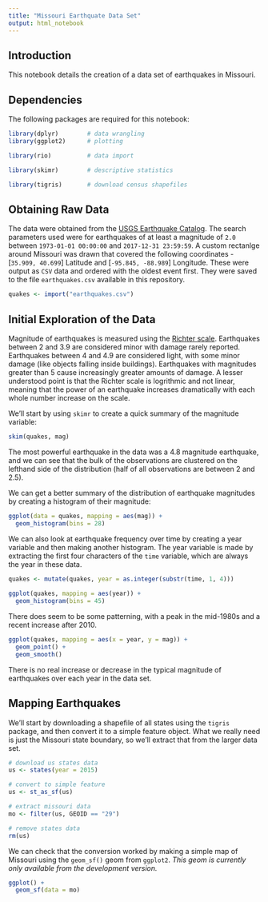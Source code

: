 ```yaml
---
title: "Missouri Earthquate Data Set"
output: html_notebook
---
```


## Introduction
This notebook details the creation of a data set of earthquakes in Missouri. 

## Dependencies
The following packages are required for this notebook:

```r
library(dplyr)        # data wrangling
library(ggplot2)      # plotting

library(rio)          # data import

library(skimr)        # descriptive statistics

library(tigris)       # download census shapefiles
```


## Obtaining Raw Data
The data were obtained from the [USGS Earthquake Catalog](https://earthquake.usgs.gov/earthquakes/search/). The search parameters used were for earthquakes of at least a magnitude of `2.0` between `1973-01-01 00:00:00` and `2017-12-31 23:59:59`. A custom rectanlge around Missouri was drawn that covered the following coordinates - [`35.909, 40.699`] Latitude and [`-95.845, -88.989`] Longitude. These were output as `CSV` data and ordered with the oldest event first. They were saved to the file `earthquakes.csv` available in this repository.

```r
quakes <- import("earthquakes.csv")
```

## Initial Exploration of the Data
Magnitude of earthquakes is measured using the [Richter scale](https://en.wikipedia.org/wiki/Richter_magnitude_scale). Earthquakes between 2 and 3.9 are considered minor with damage rarely reported. Earthquakes between 4 and 4.9 are considered light, with some minor damage (like objects falling inside buildings). Earthquakes with magnitudes greater than 5 cause increasingly greater amounts of damage. A lesser understood point is that the Richter scale is logrithmic and not linear, meaning that the power of an earthquake increases dramatically with each whole number increase on the scale.

We'll start by using `skimr` to create a quick summary of the magnitude variable:

```r
skim(quakes, mag)
```

The most powerful earthquake in the data was a 4.8 magnitude earthquake, and we can see that the bulk of the observations are clustered on the lefthand side of the distribution (half of all observations are between 2 and 2.5).

We can get a better summary of the distribution of earthquake magnitudes by creating a histogram of their magnitude:

```r
ggplot(data = quakes, mapping = aes(mag)) + 
  geom_histogram(bins = 28)
```

We can also look at earthquake frequency over time by creating a year variable and then making another histogram. The year variable is made by extracting the first four characters of the `time` variable, which are always the year in these data.

```r
quakes <- mutate(quakes, year = as.integer(substr(time, 1, 4)))
  
ggplot(quakes, mapping = aes(year)) +
  geom_histogram(bins = 45)
```

There does seem to be some patterning, with a peak in the mid-1980s and a recent increase after 2010. 

```r
ggplot(quakes, mapping = aes(x = year, y = mag)) +
  geom_point() +
  geom_smooth()
```

There is no real increase or decrease in the typical magnitude of earthquakes over each year in the data set.

## Mapping Earthquakes
We'll start by downloading a shapefile of all states using the `tigris` package, and then convert it to a simple feature object. What we really need is just the Missouri state boundary, so we'll extract that from the larger data set.

```r
# download us states data
us <- states(year = 2015)

# convert to simple feature
us <- st_as_sf(us)

# extract missouri data
mo <- filter(us, GEOID == "29")

# remove states data
rm(us)
```

We can check that the conversion worked by making a simple map of Missouri using the `geom_sf()` geom from `ggplot2`. *This geom is currently only available from the development version.*

```r
ggplot() +
  geom_sf(data = mo)
```

